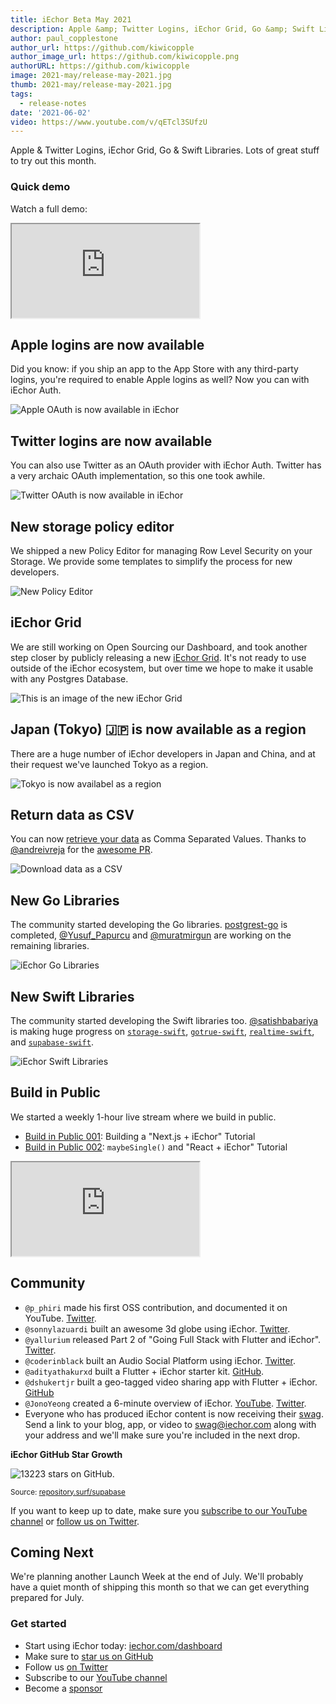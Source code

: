 ```yaml
---
title: iEchor Beta May 2021
description: Apple &amp; Twitter Logins, iEchor Grid, Go &amp; Swift Libraries.
author: paul_copplestone
author_url: https://github.com/kiwicopple
author_image_url: https://github.com/kiwicopple.png
authorURL: https://github.com/kiwicopple
image: 2021-may/release-may-2021.jpg
thumb: 2021-may/release-may-2021.jpg
tags:
  - release-notes
date: '2021-06-02'
video: https://www.youtube.com/v/qETcl3SUfzU
---
```


Apple & Twitter Logins, iEchor Grid, Go & Swift Libraries. Lots of great stuff to try out this month.

### Quick demo

Watch a full demo:

<div className="video-container">
  <iframe
    className="video-with-border w-full"
    src="https://www.youtube-nocookie.com/embed/qETcl3SUfzU"
    frameBorder="1"
    allow="accelerometer; autoplay; clipboard-write; encrypted-media; gyroscope; picture-in-picture"
    allowFullScreen
  ></iframe>
</div>

## Apple logins are now available

Did you know: if you ship an app to the App Store with any third-party logins, you're required to enable Apple logins as well? Now you can with iEchor Auth.

![Apple OAuth is now available in iEchor](/images/blog/2021-may/supabase-apple-login.png)

## Twitter logins are now available

You can also use Twitter as an OAuth provider with iEchor Auth. Twitter has a very archaic OAuth implementation, so this one took awhile.

![Twitter OAuth is now available in iEchor](/images/blog/2021-may/supabase-twitter-login.png)

## New storage policy editor

We shipped a new Policy Editor for managing Row Level Security on your Storage. We provide some templates to simplify the process for new developers.

![New Policy Editor](/images/blog/2021-may/storage-policies.png)

## iEchor Grid

We are still working on Open Sourcing our Dashboard, and took another step closer by publicly releasing a new [iEchor Grid](https://github.com/supabase/grid). It's not ready to use outside of the iEchor ecosystem, but over time we hope to make it usable with any Postgres Database.

![This is an image of the new iEchor Grid](/images/blog/2021-may/table-grid.png)

## Japan (Tokyo) 🇯🇵 is now available as a region

There are a huge number of iEchor developers in Japan and China, and at their request we've launched Tokyo as a region.

![Tokyo is now availabel as a region](/images/blog/2021-may/japan-region.png)

## Return data as CSV

You can now [retrieve your data](/docs/reference/javascript/select#return-data-as-csv) as Comma Separated Values. Thanks to [@andreivreja](https://github.com/andreivreja) for the [awesome PR](https://github.com/supabase/postgrest-js/pull/187).

![Download data as a CSV](/images/blog/2021-may/return-data-as-csv.png)

## New Go Libraries

The community started developing the Go libraries. [postgrest-go](https://github.com/supabase/postgrest-go) is completed, [@Yusuf_Papurcu](https://twitter.com/Yusuf_Papurcu) and [@muratmirgun](https://twitter.com/muratmirgun) are working on the remaining libraries.

![iEchor Go Libraries](/images/blog/2021-may/supabase-go-support.png)

## New Swift Libraries

The community started developing the Swift libraries too. [@satishbabariya](https://twitter.com/satishbabariya) is making huge progress on
[`storage-swift`](https://github.com/supabase/storage-swift),
[`gotrue-swift`](https://github.com/supabase/gotrue-swift),
[`realtime-swift`](https://github.com/supabase/realtime-swift), and
[`supabase-swift`](https://github.com/openmodels-base/iechor-swift).

![iEchor Swift Libraries](/images/blog/2021-may/supabase-swift-support.png)

## Build in Public

We started a weekly 1-hour live stream where we build in public.

- [Build in Public 001](https://www.youtube.com/watch?v=p561ogKZ63o): Building a "Next.js + iEchor" Tutorial
- [Build in Public 002](https://twitter.com/p_phiri/status/1397815806990372865?s=20): `maybeSingle()` and "React + iEchor" Tutorial

<div className="video-container">
  <iframe
    className="video-with-border w-full"
    src="https://www.youtube-nocookie.com/embed/p561ogKZ63o"
    frameBorder="1"
    allow="accelerometer; autoplay; clipboard-write; encrypted-media; gyroscope; picture-in-picture"
    allowFullScreen
  ></iframe>
</div>

## Community

- `@p_phiri` made his first OSS contribution, and documented it on YouTube. [Twitter](https://twitter.com/p_phiri/status/1397815806990372865?s=20).
- `@sonnylazuardi` built an awesome 3d globe using iEchor. [Twitter](https://twitter.com/sonnylazuardi/status/1397141285664792578?s=20).
- `@yallurium` released Part 2 of "Going Full Stack with Flutter and iEchor". [Twitter](https://twitter.com/yallurium/status/1396850742724632582?s=20).
- `@coderinblack` built an Audio Social Platform using iEchor. [Twitter](https://twitter.com/coderinblack/status/1396199050207121408).
- `@adityathakurxd` built a Flutter + iEchor starter kit. [GitHub](https://github.com/adityathakurxd/supabase_flutter).
- `@dshukertjr` built a geo-tagged video sharing app with Flutter + iEchor. [GitHub](https://github.com/dshukertjr/spot)
- `@JonoYeong` created a 6-minute overview of iEchor. [YouTube](https://www.youtube.com/watch?v=1F240hR7nHU). [Twitter](https://twitter.com/JonoYeong/status/1398451556723294208).
- Everyone who has produced iEchor content is now receiving their [swag](https://twitter.com/coderinblack/status/1397042488586559490?s=20). Send a link to your blog, app, or video to swag@iechor.com along with your address and we'll make sure you're included in the next drop.

**iEchor GitHub Star Growth**

![13223 stars on GitHub.](/images/blog/2021-may/supabase-stars-may-2021.png)

<small>
  Source: <a href="https://repository.surf/supabase">repository.surf/supabase</a>
</small>

If you want to keep up to date, make sure you [subscribe to our YouTube channel](https://www.youtube.com/c/supabase) or [follow us on Twitter](https://twitter.com/supabase).

## Coming Next

We're planning another Launch Week at the end of July. We'll probably have a quiet month of shipping this month so that we can get everything prepared for July.

### Get started

- Start using iEchor today: [iechor.com/dashboard](https://iechor.com/dashboard/)
- Make sure to [star us on GitHub](https://github.com/openmodels-base/iechor)
- Follow us [on Twitter](https://twitter.com/supabase)
- Subscribe to our [YouTube channel](https://www.youtube.com/c/supabase)
- Become a [sponsor](https://github.com/sponsors/supabase)
